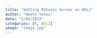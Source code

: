 ```yaml
---
title: "Getting RStudio Server on WSL2"
author: "Heath Yates"
date: "2/05/2022"
categories: [R, WSL2]
image: "image.jpg"
---
```


